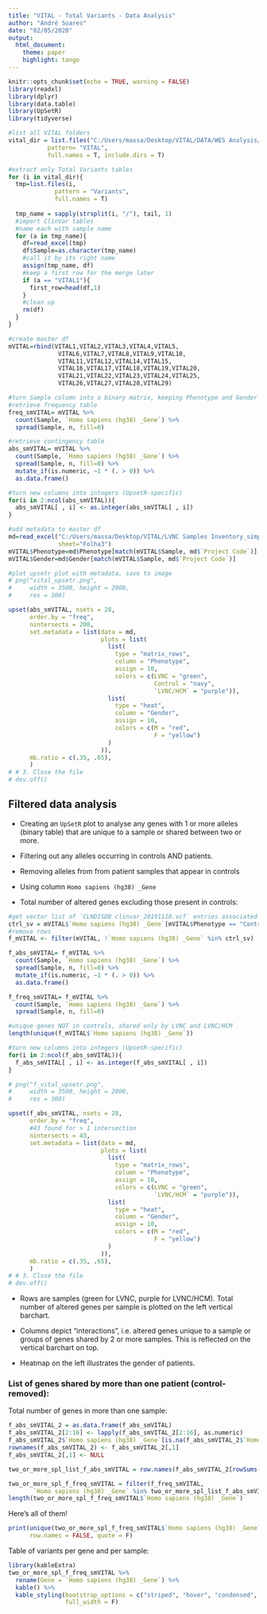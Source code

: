 ---
title: "VITAL - Total Variants - Data Analysis"
author: "André Soares"
date: "02/05/2020"
output: 
  html_document:
    theme: paper
    highlight: tango
---

```{r setup, include=FALSE}
knitr::opts_chunk$set(echo = TRUE, warning = FALSE)
library(readxl)
library(dplyr)
library(data.table)
library(UpSetR)
library(tidyverse)
```

```{r warning=FALSE, include=FALSE}
#list all VITAL folders
vital_dir = list.files("C:/Users/massa/Desktop/VITAL/DATA/WES Analysis/",
           pattern= "VITAL",
           full.names = T, include.dirs = T)

#extract only Total Variants tables
for (i in vital_dir){
  tmp=list.files(i, 
             pattern = "Variants",
             full.names = T)
  
  tmp_name = sapply(strsplit(i, "/"), tail, 1)
  #import ClinVar tables
  #name each with sample name
  for (a in tmp_name){
    df=read_excel(tmp)
    df$Sample=as.character(tmp_name)
    #call it by its right name
    assign(tmp_name, df)
    #keep a first row for the merge later
    if (a == "VITAL1"){
      first_row=head(df,1)
    }
    #clean up
    rm(df)
  }
}

#create master df
mVITAL=rbind(VITAL1,VITAL2,VITAL3,VITAL4,VITAL5,
              VITAL6,VITAL7,VITAL8,VITAL9,VITAL10,
              VITAL11,VITAL12,VITAL14,VITAL15,
              VITAL16,VITAL17,VITAL18,VITAL19,VITAL20,
              VITAL21,VITAL22,VITAL23,VITAL24,VITAL25,
              VITAL26,VITAL27,VITAL28,VITAL29)
```

```{r warning=FALSE, include=FALSE}
#turn Sample column into a binary matrix, keeping Phenotype and Gender
#retrieve frequency table
freq_smVITAL= mVITAL %>% 
  count(Sample, `Homo sapiens (hg38) _Gene`) %>%
  spread(Sample, n, fill=0)

#retrieve contingency table
abs_smVITAL= mVITAL %>% 
  count(Sample, `Homo sapiens (hg38) _Gene`) %>%
  spread(Sample, n, fill=0) %>%
  mutate_if(is.numeric, ~1 * (. > 0)) %>% 
  as.data.frame()

#turn new columns into integers (UpsetR-specific)
for(i in 2:ncol(abs_smVITAL)){
  abs_smVITAL[ , i] <- as.integer(abs_smVITAL[ , i]) 
}

#add metadata to master df
md=read_excel("C:/Users/massa/Desktop/VITAL/LVNC Samples Inventory_simplified.xlsx",
              sheet="Folha3")
mVITAL$Phenotype=md$Phenotype[match(mVITAL$Sample, md$`Project Code`)]
mVITAL$Gender=md$Gender[match(mVITAL$Sample, md$`Project Code`)]
```

```{r fig.width=10, include=FALSE}
#plot upsetr plot with metadata, save to image
# png("vital_upsetr.png", 
#     width = 3500, height = 2000,
#     res = 300)

upset(abs_smVITAL, nsets = 28, 
      order.by = "freq",
      nintersects = 200,
      set.metadata = list(data = md, 
                          plots = list(
                            list(
                              type = "matrix_rows", 
                              column = "Phenotype", 
                              assign = 10, 
                              colors = c(LVNC = "green", 
                                         Control = "navy",
                                         `LVNC/HCM` = "purple")),
                            list(
                              type = "heat",
                              column = "Gender",
                              assign = 10,
                              colors = c(M = "red",
                                         F = "yellow")
                            )
                          )),
      mb.ratio = c(.35, .65),
      )
# # 3. Close the file
# dev.off()
```

## Filtered data analysis

 - Creating an `UpSetR` plot to analyse any genes with 1 or more alleles (binary table) that are unique to a sample or shared between two or more.

 - Filtering out any alleles occurring in controls AND patients.

 - Removing alleles from from patient samples that appear in controls
 
 - Using column `Homo sapiens (hg38) _Gene`
 
 - Total number of altered genes excluding those present in controls:
```{r echo=FALSE}
#get vector list of `CLNDISDB clinvar_20191118.vcf` entries associated to Controls
ctrl_sv = mVITAL$`Homo sapiens (hg38) _Gene`[mVITAL$Phenotype == "Control"]
#remove rows 
f_mVITAL <- filter(mVITAL, !`Homo sapiens (hg38) _Gene` %in% ctrl_sv)

f_abs_smVITAL= f_mVITAL %>% 
  count(Sample, `Homo sapiens (hg38) _Gene`) %>%
  spread(Sample, n, fill=0) %>%
  mutate_if(is.numeric, ~1 * (. > 0)) %>% 
  as.data.frame()

f_freq_smVITAL= f_mVITAL %>% 
  count(Sample, `Homo sapiens (hg38) _Gene`) %>%
  spread(Sample, n, fill=0)

#unique genes NOT in controls, shared only by LVNC and LVNC/HCM
length(unique(f_mVITAL$`Homo sapiens (hg38) _Gene`))

#turn new columns into integers (UpsetR-specific)
for(i in 2:ncol(f_abs_smVITAL)){
  f_abs_smVITAL[ , i] <- as.integer(f_abs_smVITAL[ , i]) 
}
```

```{r echo=FALSE, fig.height=4, fig.width=7}
# png("f_vital_upsetr.png", 
#     width = 3500, height = 2000,
#     res = 300)

upset(f_abs_smVITAL, nsets = 28, 
      order.by = "freq",
      #43 found for > 1 intersection 
      nintersects = 43,
      set.metadata = list(data = md, 
                          plots = list(
                            list(
                              type = "matrix_rows", 
                              column = "Phenotype", 
                              assign = 10, 
                              colors = c(LVNC = "green", 
                                         `LVNC/HCM` = "purple")),
                            list(
                              type = "heat",
                              column = "Gender",
                              assign = 10,
                              colors = c(M = "red",
                                         F = "yellow")
                            )
                          )),
      mb.ratio = c(.35, .65),
      )
# # 3. Close the file
# dev.off()
```

 - Rows are samples (green for LVNC, purple for LVNC/HCM). Total number of altered genes per sample is plotted on the left vertical barchart.

 - Columns depict "interactions", i.e. altered genes unique to a sample or groups of genes shared by 2 or more samples. This is reflected on the vertical barchart on top.
 
 - Heatmap on the left illustrates the gender of patients.

### List of genes shared by more than one patient (control-removed):

Total number of genes in more than one sample:
```{r echo=FALSE}
f_abs_smVITAL_2 = as.data.frame(f_abs_smVITAL)
f_abs_smVITAL_2[2:16] <- lapply(f_abs_smVITAL_2[2:16], as.numeric)
f_abs_smVITAL_2$`Homo sapiens (hg38) _Gene`[is.na(f_abs_smVITAL_2$`Homo sapiens (hg38) _Gene`)] <- "no ID"
rownames(f_abs_smVITAL_2) <- f_abs_smVITAL_2[,1]
f_abs_smVITAL_2[,1] <- NULL

two_or_more_spl_list_f_abs_smVITAL = row.names(f_abs_smVITAL_2[rowSums(f_abs_smVITAL_2) > 1,])

two_or_more_spl_f_freq_smVITAL = filter(f_freq_smVITAL,
       `Homo sapiens (hg38) _Gene` %in% two_or_more_spl_list_f_abs_smVITAL)
length(two_or_more_spl_f_freq_smVITAL$`Homo sapiens (hg38) _Gene`)
```

Here's all of them!

```{r echo=FALSE, comment=NA}
print(unique(two_or_more_spl_f_freq_smVITAL$`Homo sapiens (hg38) _Gene`),
      row.names = FALSE, quote = F)
```

Table of variants per gene and per sample:

```{r}
library(kableExtra)
two_or_more_spl_f_freq_smVITAL %>%
  rename(Gene = `Homo sapiens (hg38) _Gene`) %>% 
  kable() %>% 
  kable_styling(bootstrap_options = c("striped", "hover", "condensed", "responsive"),
                full_width = F)
```